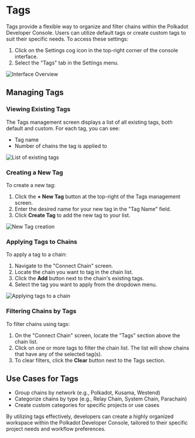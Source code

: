 # Tags

Tags provide a flexible way to organize and filter chains within the Polkadot Developer Console. Users can utilize default tags or create custom tags to suit their specific needs. To access these settings:

1. Click on the Settings cog icon in the top-right corner of the console interface.
2. Select the "Tags" tab in the Settings menu.

![Interface Overview](/png/tags/hero.png)

## Managing Tags

### Viewing Existing Tags

The Tags management screen displays a list of all existing tags, both default and custom. For each tag, you can see:

- Tag name
- Number of chains the tag is applied to

![List of existing tags](/png/tags/tag-list.png)

### Creating a New Tag

To create a new tag:

1. Click the __+ New Tag__ button at the top-right of the Tags management screen.
2. Enter the desired name for your new tag in the "Tag Name" field.
3. Click __Create Tag__ to add the new tag to your list.

![New Tag creation](/png/tags/new-tag.png)

### Applying Tags to Chains

To apply a tag to a chain:

1. Navigate to the "Connect Chain" screen.
2. Locate the chain you want to tag in the chain list.
3. Click the __Add__ button next to the chain's existing tags.
4. Select the tag you want to apply from the dropdown menu.

![Applying tags to a chain](/png/tags/apply-tag.png)

### Filtering Chains by Tags

To filter chains using tags:

1. On the "Connect Chain" screen, locate the "Tags" section above the chain list.
2. Click on one or more tags to filter the chain list. The list will show chains that have any of the selected tag(s).
3. To clear filters, click the __Clear__ button next to the Tags section.

## Use Cases for Tags

- Group chains by network (e.g., Polkadot, Kusama, Westend)
- Categorize chains by type (e.g., Relay Chain, System Chain, Parachain)
- Create custom categories for specific projects or use cases

By utilizing tags effectively, developers can create a highly organized workspace within the Polkadot Developer Console, tailored to their specific project needs and workflow preferences.